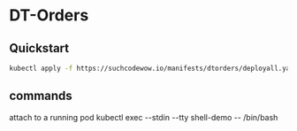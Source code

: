 # DT-Orders

## Quickstart

```bash
kubectl apply -f https://suchcodewow.io/manifests/dtorders/deployall.yaml
```

## commands

attach to a running pod
kubectl exec --stdin --tty shell-demo -- /bin/bash
